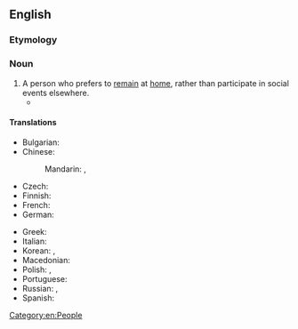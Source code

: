 ==English==

===Etymology===
{{compound|home|body|lang=en}}

===Noun===
{{en-noun|homebodies}}

# A person who prefers to [[remain]] at [[home]], rather than participate in social events elsewhere.
#* {{quote-book
|year=1852
|title=Aunt Phillis's Cabin
|author=Mary Henderson Eastman
|authorlink=Seth and Mary Eastman
|chapter=[[s:en:Aunt Phillis's Cabin/Chapter XIV|chapter XIV]]
|passage=After Phillis left Mrs. Weston's room, she was on her way to her cabin, when she noticed Aunt Peggy sitting alone at the door. She was rather a '''homebody'''; yet she reproached herself with having neglected poor old Peggy, when she saw her looking so desolate and dejected.}}
#: {{ux|en|Although my uncle likes to travel, my aunt is a '''homebody''', so he usually comes with us while she stays home with her cats.}}

====Translations====
{{trans-top|person who likes to stay home}}
* Bulgarian: {{t|bg|домошар|m}}
* Chinese:
*: Mandarin: {{t+|cmn|宅男|tr=zháinán|m|sc=Hani}}, {{t+|cmn|宅女|tr=zháinǚ|f|sc=Hani}}
* Czech: {{t+|cs|pecivál|m}}
* Finnish: {{t+|fi|kotikissa}}
* French: {{t+|fr|casanier|m}}
* German: {{t+|de|Stubenhocker|m}}
{{trans-mid}}
* Greek: {{t+|el|σπιτόγατος|m}}
* Italian: {{t+|it|pantofolaio|m}}
* Korean: {{t|ko|집돌이|m}}, {{t|ko|집순이|f}}
* Macedonian: {{t|mk|домашар|m}}
* Polish: {{t+|pl|domator|m}}, {{t+|pl|domatorka|f}}
* Portuguese: {{t+|pt|caseiro|m}}
* Russian: {{t+|ru|домосе́д|m}}, {{t+|ru|домосе́дка|f}}
* Spanish: {{t|es|casero|m}}
{{trans-bottom}}

[[Category:en:People]]